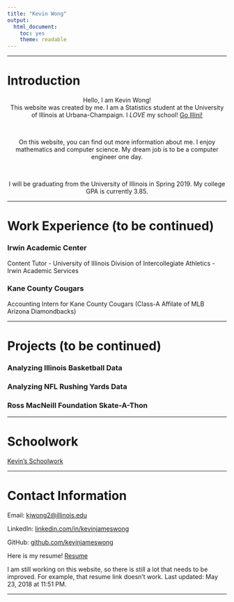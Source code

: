 ```yaml
---
title: "Kevin Wong"
output:
  html_document:
    toc: yes
    theme: readable
---
```


***

# Introduction

<center>Hello, I am Kevin Wong!</center>

<center>This website was created by me. I am a Statistics student at the University of Illinois at Urbana-Champaign. I *LOVE* my school! [Go Illini!](https://fightingillini.com){target="_blank"}</center>  

<br>

<center>On this website, you can find out more information about me. I enjoy mathematics and computer science. My dream job is to be a computer engineer one day.</center>

<br>

<center>I will be graduating from the University of Illinois in Spring $2019$. My college GPA is currently $3.85$.</center>

***

# Work Experience (to be continued)

### Irwin Academic Center

Content Tutor - University of Illinois Division of Intercollegiate Athletics - Irwin Academic Services

### Kane County Cougars

Accounting Intern for Kane County Cougars (Class-A Affilate of MLB Arizona Diamondbacks)

***

# Projects (to be continued)

### Analyzing Illinois Basketball Data
### Analyzing NFL Rushing Yards Data
### Ross MacNeill Foundation Skate-A-Thon

***

# Schoolwork

[Kevin's Schoolwork](schoolwork.html)

***

# Contact Information

Email: <kjwong2@illinois.edu> 

LinkedIn: [linkedin.com/in/kevinjameswong](https://www.linkedin.com/in/kevinjameswong/){target="_blank"} 

GitHub: [github.com/kevinjameswong](https://github.com/kevinjameswong){target="_blank"}

Here is my resume! [Resume](Kevin Wong Resume)  

I am still working on this website, so there is still a lot that needs to be improved. For example, that resume link doesn't work. Last updated: May $23$, $2018$ at $11$:$51$ PM.

***
